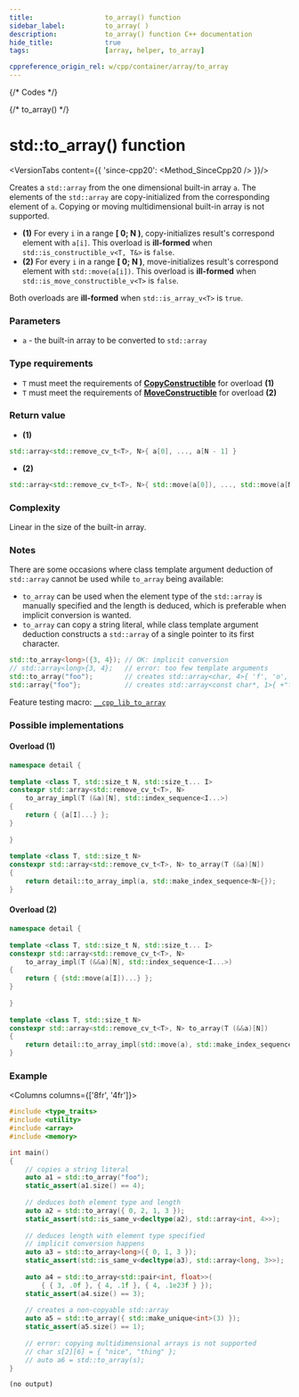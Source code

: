 ```yaml
---
title:					to_array() function
sidebar_label:			to_array( )
description:			to_array() function C++ documentation
hide_title:				true
tags:					[array, helper, to_array]

cppreference_origin_rel: w/cpp/container/array/to_array
---
```




{/* Codes */}

{/* to_array() */}

# std::to_array() function

<VersionTabs content={{
	'since-cpp20': <Method_SinceCpp20 />
}}/>

Creates a `std::array` from the one dimensional built-in array `a`.
The elements of the `std::array` are copy-initialized from the corresponding element of `a`.
Copying or moving multidimensional built-in array is not supported.

 - **(1)** For every `i` in a range **[ 0; N )**, copy-initializes result's correspond element with `a[i]`. This overload is **ill-formed** when `std::is_constructible_v<T, T&>` is `false`.
 - **(2)** For every `i` in a range **[ 0; N )**, move-initializes result's correspond element with `std::move(a[i])`. This overload is **ill-formed** when `std::is_move_constructible_v<T>` is `false`.

Both overloads are **ill-formed** when `std::is_array_v<T>` is `true`.

### Parameters

 - `a` - the built-in array to be converted to `std::array`

### Type requirements
 - `T` must meet the requirements of [**CopyConstructible**](/docs/std/named_req/CopyConstructible) for overload **(1)**
 - `T` must meet the requirements of [**MoveConstructible**](/docs/std/named_req/CopyConstructible) for overload **(2)**

 
### Return value

  - **(1)** 
  ```cpp
  std::array<std::remove_cv_t<T>, N>{ a[0], ..., a[N - 1] }
  ```
  - **(2)** 
  ```cpp
  std::array<std::remove_cv_t<T>, N>{ std::move(a[0]), ..., std::move(a[N - 1]) }
  ```

### Complexity

Linear in the size of the built-in array.

### Notes

There are some occasions where <Tooltip title={Term_CTAD}>class template argument deduction</Tooltip> of `std::array` cannot be used while `to_array` being available:

 - `to_array` can be used when the element type of the `std::array` is manually specified and the length is deduced, which is preferable when implicit conversion is wanted.
 - `to_array` can copy a string literal, while class template argument deduction constructs a `std::array` of a single pointer to its first character.
 
```cpp
std::to_array<long>({3, 4}); // OK: implicit conversion
// std::array<long>{3, 4};   // error: too few template arguments
std::to_array("foo");        // creates std::array<char, 4>{ 'f', 'o', 'o', '\0' }
std::array{"foo"};           // creates std::array<const char*, 1>{ +"foo" }
```
Feature testing macro: [`__cpp_lib_to_array`](/docs/std/utility/__cpp_lib_to_array)

### Possible implementations

#### Overload (1)
```cpp
namespace detail {
 
template <class T, std::size_t N, std::size_t... I>
constexpr std::array<std::remove_cv_t<T>, N>
	to_array_impl(T (&a)[N], std::index_sequence<I...>)
{
	return { {a[I]...} };
}
 
}
 
template <class T, std::size_t N>
constexpr std::array<std::remove_cv_t<T>, N> to_array(T (&a)[N])
{
	return detail::to_array_impl(a, std::make_index_sequence<N>{});
}
```

#### Overload (2)

```cpp
namespace detail {
 
template <class T, std::size_t N, std::size_t... I>
constexpr std::array<std::remove_cv_t<T>, N>
	to_array_impl(T (&&a)[N], std::index_sequence<I...>)
{
	return { {std::move(a[I])...} };
}
 
}
 
template <class T, std::size_t N>
constexpr std::array<std::remove_cv_t<T>, N> to_array(T (&&a)[N])
{
	return detail::to_array_impl(std::move(a), std::make_index_sequence<N>{});
}
```

### Example

<Columns columns={['8fr', '4fr']}>
<div>

```cpp showLineNumbers
#include <type_traits>
#include <utility>
#include <array>
#include <memory>

int main()
{
	// copies a string literal
	auto a1 = std::to_array("foo");
	static_assert(a1.size() == 4);
 
	// deduces both element type and length
	auto a2 = std::to_array({ 0, 2, 1, 3 });
	static_assert(std::is_same_v<decltype(a2), std::array<int, 4>>);
 
	// deduces length with element type specified
	// implicit conversion happens
	auto a3 = std::to_array<long>({ 0, 1, 3 });
	static_assert(std::is_same_v<decltype(a3), std::array<long, 3>>);
 
	auto a4 = std::to_array<std::pair<int, float>>(
		{ { 3, .0f }, { 4, .1f }, { 4, .1e23f } });
	static_assert(a4.size() == 3);
 
	// creates a non-copyable std::array
	auto a5 = std::to_array({ std::make_unique<int>(3) });
	static_assert(a5.size() == 1);
 
	// error: copying multidimensional arrays is not supported
	// char s[2][6] = { "nice", "thing" };
	// auto a6 = std::to_array(s);
}
```

</div>
<div>

```plaintext title="Possible output"
(no output)
```

</div>
</Columns>